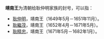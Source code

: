'''靖南王'''为清朝给耿仲明家族的封号，可以指：
* [[耿仲明|耿仲明]]，靖南王（1649年5月－1651年11月）。
* [[耿繼茂|耿繼茂]]，靖南王（1652年4月－1671年5月）。
* [[耿精忠|耿精忠]]，靖南王（1671年5月－1682年1月）。
{{disambig|Cat=三字封號消歧義}}